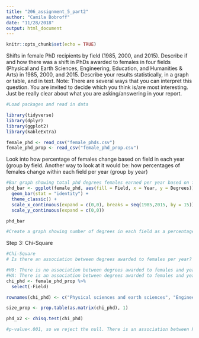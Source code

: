 ```yaml
---
title: "206_assignment_5_part2"
author: "Camila Bobroff"
date: "11/28/2018"
output: html_document
---
```


```r
knitr::opts_chunk$set(echo = TRUE)
```

Shifts in female PhD recipients by field (1985, 2000, and 2015). Describe if and how there was a shift in PhDs awarded to females in four fields (Physical and Earth Sciences, Engineering, Education, and Humanities & Arts) in 1985, 2000, and 2015. Describe your results statistically, in a graph or table, and in text. Note: There are several ways that you can interpret this question. You are invited to decide which you think is/are most interesting. Just be really clear about what you are asking/answering in your report.

```r
#Load packages and read in data

library(tidyverse)
library(dplyr)
library(ggplot2)
library(kableExtra)

female_phd <- read_csv("female_phds.csv")
female_phd_prop <- read_csv("female_phd_prop.csv")
```

Look into how percentage of females change based on field in each year (group by field. Another way to look at it would be: how percentages of females change within each field per year (group by year)

```r
#Bar graph showing total phd degrees females earned per year based on field
phd_bar <- ggplot(female_phd, aes(fill = Field, x = Year, y = Degrees)) +
  geom_bar(stat = "identity") +
  theme_classic() +
  scale_x_continuous(expand = c(0,0), breaks = seq(1985,2015, by = 15))+
  scale_y_continuous(expand = c(0,0))

phd_bar 

#Create a graph showing number of degrees in each field as a percentage of the whole?

```


Step 3: Chi-Square
```r
#Chi-Square
# Is there an association between degrees awarded to females per year?

#H0: There is no association between degrees awarded to females and year.
#HA: There is an association between degrees awarded to females and year.
chi_phd <- female_phd_prop %>% 
  select(-Field)

rownames(chi_phd) <- c("Physical sciences and earth sciences", "Engineering", "Education", "Humanities and arts")

size_prop <- prop.table(as.matrix(chi_phd), 1)

phd_x2 <- chisq.test(chi_phd)

#p-value<.001, so we reject the null. There is an association between PhDs awarded to women and year.
```

